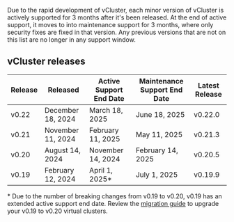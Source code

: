 Due to the rapid development of vCluster, each minor version of vCluster is actively supported for 3 months after it's been released. At the end of
active support, it moves to into maintenance support for 3 months, where only security fixes are fixed in that version. Any previous versions that are not on this list are no longer in any support window.

## vCluster releases

| Release | Released | Active Support End Date | Maintenance Support End Date | Latest Release |
|---|---|---|---|---|
| v0.22 | December 18, 2024 | March 18, 2025 | June 18, 2025 | v0.22.0 |
| v0.21 | November 11, 2024 | February 11, 2025 | May 11, 2025 | v0.21.3 |
| v0.20 | August 14, 2024 | November 14, 2024 | February 14, 2025 | v0.20.5
| v0.19 | February 12, 2024 | April 1, 2025* | July 1, 2025 | v0.19.9 |

\* Due to the number of breaking changes from v0.19 to v0.20, v0.19 has an extended active support end date. Review the [migration guide](/vcluster/reference/migrations/0-20-migration) to upgrade your v0.19 to v0.20 virtual clusters.
